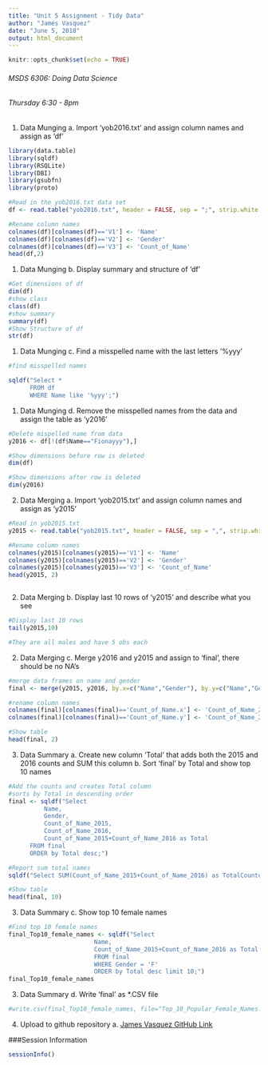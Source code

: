 ```yaml
---
title: "Unit 5 Assignment - Tidy Data"
author: "James Vasquez"
date: "June 5, 2018"
output: html_document
---
```


```r
knitr::opts_chunk$set(echo = TRUE)
```
###### MSDS 6306: Doing Data Science
###### Thursday 6:30 - 8pm

1.   Data Munging
    a.   Import 'yob2016.txt' and assign column names and assign as 'df'
```r
library(data.table)
library(sqldf)
library(RSQLite)
library(DBI)
library(gsubfn)
library(proto)

#Read in the yob2016.txt data set
df <- read.table("yob2016.txt", header = FALSE, sep = ";", strip.white = TRUE)

#Rename column names
colnames(df)[colnames(df)=='V1'] <- 'Name'
colnames(df)[colnames(df)=='V2'] <- 'Gender'
colnames(df)[colnames(df)=='V3'] <- 'Count_of_Name'
head(df,2)
```

1.   Data Munging
    b.   Display summary and structure of 'df'
```r
#Get dimensions of df
dim(df)
#show class
class(df)
#show summary
summary(df)
#Show Structure of df
str(df)
```

1.   Data Munging
    c.   Find a misspelled name with the last letters '%yyy'
```r
#find misspelled names

sqldf("Select * 
      FROM df 
      WHERE Name like '%yyy';")

```

1.   Data Munging
    d.   Remove the misspelled names from the data and assign the table as 'y2016'
```r
#Delete mispelled name from data
y2016 <- df[!(df$Name=="Fionayyy"),]

#Show dimensions before row is deleted
dim(df)

#Show dimensions after row is deleted
dim(y2016)
```

2.   Data Merging
    a.   Import 'yob2015.txt' and assign column names and assign as 'y2015'
```r
#Read in yob2015.txt
y2015 <- read.table("yob2015.txt", header = FALSE, sep = ",", strip.white = TRUE)

#Rename column names
colnames(y2015)[colnames(y2015)=='V1'] <- 'Name'
colnames(y2015)[colnames(y2015)=='V2'] <- 'Gender'
colnames(y2015)[colnames(y2015)=='V3'] <- 'Count_of_Name'
head(y2015, 2)
```
```r

```

2.   Data Merging
    b.   Display last 10 rows of 'y2015' and describe what you see
```r
#Display last 10 rows
tail(y2015,10)

#They are all males and have 5 obs each
```

2.   Data Merging
    c.   Merge y2016 and y2015 and assign to 'final', there should be no NA's
```r
#merge data frames on name and gender
final <- merge(y2015, y2016, by.x=c("Name","Gender"), by.y=c("Name","Gender"), all=FALSE)

#rename column names
colnames(final)[colnames(final)=='Count_of_Name.x'] <- 'Count_of_Name_2015'
colnames(final)[colnames(final)=='Count_of_Name.y'] <- 'Count_of_Name_2016'

#Show table
head(final, 2)
```

3.   Data Summary
    a.   Create new column 'Total' that adds both the 2015 and 2016 counts and SUM this column
    b.   Sort 'final' by Total and show top 10 names
```r
#Add the counts and creates Total column
#sorts by Total in descending order
final <- sqldf("Select 
          Name,
          Gender,
          Count_of_Name_2015,
          Count_of_Name_2016,
          Count_of_Name_2015+Count_of_Name_2016 as Total
      FROM final
      ORDER by Total desc;")

#Report sum total names
sqldf("Select SUM(Count_of_Name_2015+Count_of_Name_2016) as TotalCountofNames FROM final;")

#Show table
head(final, 10)
```

3.   Data Summary
    c.   Show top 10 female names
```r
#Find top 10 female names
final_Top10_female_names <- sqldf("Select 
                        Name,
                        Count_of_Name_2015+Count_of_Name_2016 as Total
                        FROM final
                        WHERE Gender = 'F'
                        ORDER by Total desc limit 10;")
final_Top10_female_names
```

3.   Data Summary
    d.   Write 'final' as *.CSV file
```r
#write.csv(final_Top10_female_names, file="Top_10_Popular_Female_Names.csv", row.names = FALSE)
```

4.   Upload to github repository 
    a.   [James Vasquez GitHub Link](https://github.com/jvasquezDC/SMU-MSDS6306-HW.git)

###Session Information
```r
sessionInfo()

```

